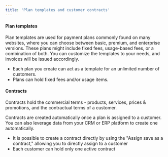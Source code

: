 ```yaml
---
title: 'Plan templates and customer contracts'
---
```


#### Plan templates

Plan templates are used for payment plans commonly found on many websites, where you can choose between basic, premium, and enterprise versions. These plans might include fixed fees, usage-based fees, or a combination of both. You can customize the templates to your needs, and invoices will be issued accordingly.

-   Each plan you create can act as a template for an unlimited number of customers.
-   Plans can hold fixed fees and/or usage items.

#### Contracts
Contracts hold the commercial terms - products, services, prices & promotions, and the contractual terms of a customer.

Contracts are created automatically once a plan is assigned to a customer. You can also leverage data from your CRM or ERP platform to create one automatically.

-   It is possible to create a contract directly by using the "Assign save as a contract," allowing you to directly assign to a customer
-   Each customer can hold only one active contract